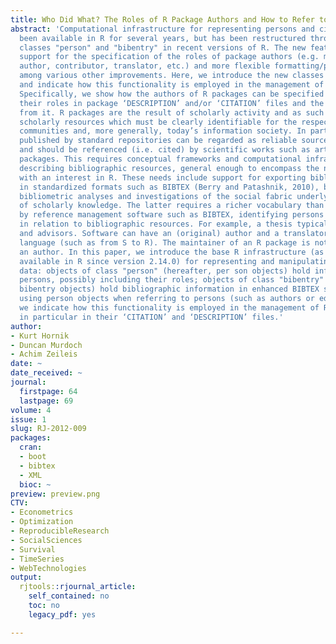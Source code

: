 ```yaml
---
title: Who Did What? The Roles of R Package Authors and How to Refer to Them
abstract: 'Computational infrastructure for representing persons and citations has
  been available in R for several years, but has been restructured through enhanced
  classes "person" and "bibentry" in recent versions of R. The new features include
  support for the specification of the roles of package authors (e.g. maintainer,
  author, contributor, translator, etc.) and more flexible formatting/printing tools
  among various other improvements. Here, we introduce the new classes and their methods
  and indicate how this functionality is employed in the management of R packages.
  Specifically, we show how the authors of R packages can be specified along with
  their roles in package ‘DESCRIPTION’ and/or ‘CITATION’ files and the citations produced
  from it. R packages are the result of scholarly activity and as such constitute
  scholarly resources which must be clearly identifiable for the respective scientific
  communities and, more generally, today’s information society. In particular, packages
  published by standard repositories can be regarded as reliable sources which can
  and should be referenced (i.e. cited) by scientific works such as articles or other
  packages. This requires conceptual frameworks and computational infrastructure for
  describing bibliographic resources, general enough to encompass the needs of communities
  with an interest in R. These needs include support for exporting bibliographic metadata
  in standardized formats such as BIBTEX (Berry and Patashnik, 2010), but also facilitating
  bibliometric analyses and investigations of the social fabric underlying the creation
  of scholarly knowledge. The latter requires a richer vocabulary than commonly employed
  by reference management software such as BIBTEX, identifying persons and their roles
  in relation to bibliographic resources. For example, a thesis typically has an author
  and advisors. Software can have an (original) author and a translator to another
  language (such as from S to R). The maintainer of an R package is not necessarily
  an author. In this paper, we introduce the base R infrastructure (as completely
  available in R since version 2.14.0) for representing and manipulating such scholarly
  data: objects of class "person" (hereafter, per son objects) hold information about
  persons, possibly including their roles; objects of class "bibentry" (hereafter,
  bibentry objects) hold bibliographic information in enhanced BIBTEX style, ideally
  using person objects when referring to persons (such as authors or editors). Furthermore,
  we indicate how this functionality is employed in the management of R packages,
  in particular in their ‘CITATION’ and ‘DESCRIPTION’ files.'
author:
- Kurt Hornik
- Duncan Murdoch
- Achim Zeileis
date: ~
date_received: ~
journal:
  firstpage: 64
  lastpage: 69
volume: 4
issue: 1
slug: RJ-2012-009
packages:
  cran:
  - boot
  - bibtex
  - XML
  bioc: ~
preview: preview.png
CTV:
- Econometrics
- Optimization
- ReproducibleResearch
- SocialSciences
- Survival
- TimeSeries
- WebTechnologies
output:
  rjtools::rjournal_article:
    self_contained: no
    toc: no
    legacy_pdf: yes

---
```

